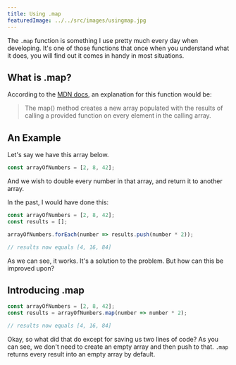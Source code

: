 ```yaml
---
title: Using .map
featuredImage: ../../src/images/usingmap.jpg
---
```


The `.map` function is something I use pretty much every day when developing.
It's one of those functions that once when you understand what it does, you will
find out it comes in handy in most situations.

## What is .map?

According to the [MDN docs](https://developer.mozilla.org/en-US/docs/Web/JavaScript/Reference/Global_Objects/Array/map), an explanation for this function would be:

> The map() method creates a new array populated with the results of calling a provided function on every element in the calling array.

## An Example

Let's say we have this array below.

```js
const arrayOfNumbers = [2, 8, 42];
```

And we wish to double every number in that array, and return it to another array.

In the past, I would have done this:

```js
const arrayOfNumbers = [2, 8, 42];
const results = [];

arrayOfNumbers.forEach(number => results.push(number * 2));

// results now equals [4, 16, 84]
```

As we can see, it works. It's a solution to the problem. But how can this be improved upon?

## Introducing .map

```js {2}
const arrayOfNumbers = [2, 8, 42];
const results = arrayOfNumbers.map(number => number * 2);

// results now equals [4, 16, 84]
```

Okay, so what did that do except for saving us two lines of code? As you can see, we don't need to create an empty array and then push to that. `.map` returns every result into an empty array by default.
